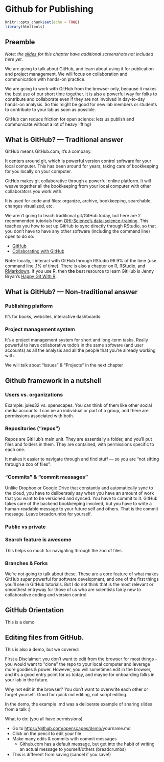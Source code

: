 # Github for Publishing {#github-pub} 

```r
knitr::opts_chunk$set(echo = TRUE)
library(htmltools)
```

<!---

Collaborative tools and shared practices

Maybe that should be the title of this chapter. 

Things to tour/cover:

- Github as a lab
- Google drive as a lab
- Naming things
- WTF, Happy Git With R
- ...

https://bootswatch.com/


[Jenny Bryan](https://twitter.com/jennybryan/) has an excellent summary of Issues in her article "Excuse Me, Do You Have a Moment to Talk About Version Control?" (open-access pre-print from [PeerJ](https://peerj.com/preprints/3159/), published in [The American Statistican](https://www.tandfonline.com/doi/full/10.1080/00031305.2017.1399928)): 

>The overall effect is that a directory that is a GitHub-synced Git repo can simultaneously
be the code-heavy back end of a project and an outward-facing front end.

>Collaboration is the most compelling reason to manage a project with Git and GitHub.
My de nition of collaboration includes hands-on participation by multiple people, including
your past and future self, as well as an asymmetric model, in which some people are active
makers and others only read or review.
--->


## Preamble

*Note: the [slides](https://drive.google.com/open?id=1HQHXlMVgg9lp2IYkzj8LSAG5bjyKFS6g) for this chapter have additional screenshots not included here yet*. 

We are going to talk about GitHub, and learn about using it for publication and project management. We will focus on collaboration and communication with hands-on practice.

We are going to work with GitHub from the browser only, because it makes the best use of our short time together. It is also a powerful way for folks to contribute and collaborate even if they are not involved in day-to-day hands-on analysis. So this might be good for new lab members or students to contribute to your lab as soon as possible. 

GitHub can reduce friction for open science: lets us publish and communicate without a lot of heavy lifting!

## What is GitHub? — Traditional answer

GitHub means GitHub.com; it’s a company. 

It centers around git, which is powerful version control software for your local computer. This has been around for years, taking care of bookkeeping for you locally on your computer. 

GitHub makes git collaborative through a powerful online platform. It will weave together all the bookkeeping from your local computer with other collaborators you work with. 

It is used for code and files: organize,  archive, bookkeeping, searchable,  changes visualized, etc. 

We aren’t going to teach traditional git/GitHub today, but here are 2 recommended tutorials from [OHI-Science’s data-science-training](http://ohi-science.org/data-science-training/). This teaches you how to set up GitHub to sync directly through RStudio, so that you don't have to have any other software (including the command line) open to do so: 

- [GitHub](http://ohi-science.org/data-science-training/github.html)
- [Collaborating with GitHub](http://ohi-science.org/data-science-training/collaborating.html)

Note: locally, I interact with GitHub through RStudio 99.9% of the time (use command line .1% of time). There is also a chapter on [R, RStudio, and RMarkdown](http://ohi-science.org/data-science-training/rstudio.html). If you use R, then **the** best resource to learn GitHub is Jenny Bryan's [Happy Git With R](https://happygitwithr.com/).

## What is GitHub? — Non-traditional answer

### Publishing platform 

It's for books, websites, interactive dashboards

### Project management system 

It's a project management system for short and long-term tasks. Really powerful to have collaborative todo’s in the same software (and user accounts) as all the analysis and all the people that you're already working with. 

We will talk about “Issues” & “Projects” in the next chapter


## Github framework in a nutshell

### Users vs. organizations

Example: jules32 vs. openscapes. You can think of them like other social media accounts: I can be an individual or part of a group, and there are permissions associated with both.

### Repositories (“repos”)

Repos are GitHub’s main unit. They are essentially a folder, and you'll put files and folders in them. They are contained, with permissions specific to each one. 

It makes it easier to navigate through and find stuff — so you are "not sifting through a zoo of files". 

### “Commits” & “commit messages”

Unlike Dropbox or Google Drive that constantly and automatically sync to the cloud, you have to deliberately say when you have an amount of work that you want to be versioned and synced. You have to commit to it. GitHub takes care of the backend bookkeeping involved, but you have to write a human-readable message to your future self and others. That is the commit message. Leave breadcrumbs for yourself.

### Public vs private

### Search feature is awesome

This helps so much for navigating through the zoo of files.

### Branches & Forks

We're not going to talk about these. These are a core feature of what makes GitHub super powerful for software development, and one of the first things you'll see in GitHub tutorials. But I do not think that is the most relevant or smoothest entryway for those of us who are scientists fairly new to collaborative coding and version control. 

## GitHub Orientation

This is a demo

## Editing files from GitHub. 

This is also a demo, but we covered: 

First a Disclaimer: you don’t want to edit from the browser for most things – you would want to “clone” the repo to your local computer and leverage more goodies & power. However, you will sometimes edit in the browser, and it’s a good entry point for us today, and maybe for onboarding folks in your lab in the future.

Why not edit in the browser? You don’t want to overwrite each other or forget yourself. Good for quick md editing, not script editing.


In the demo, the example .md was a deliberate example of sharing slides from a talk :)

What to do: (you all have permissions)

- Go to <https://github.com/openscapes/demo/>yourname.md
- Click on the pencil to edit your file
- Make many edits & commits with commit messages
  - Github.com has a default message, but get into the habit of writing an actual message to yourself/others (breadcrumbs)
- This is different from saving (cancel if you save!)



<!---
Also, let's talk about Google Docs. Embrace technology. Sharing permissions.
How many people use it (your collaborators and beyond)
Sharing permissions

--->



<!---
Assignment idea: 

- Fill out an issue for your lab [like this one](https://github.com/MozillaFestival/open-leaders-6/issues/20)
Setup [like this](https://github.com/MozillaFestival/open-leaders-6/blob/master/.github/ISSUE_TEMPLATE/cohort_e.md)
And check out the [README](https://github.com/MozillaFestival/open-leaders-6#mozilla-open-leaders-6).

--->
